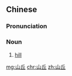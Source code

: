==Chinese==
{{zh-forms}}

===Pronunciation===
{{zh-pron
|m=shānqiū
|c=saan1 jau1
|mn=soaⁿ-chiu
|cat=n
}}

===Noun===
{{zh-noun}}

# [[hill]] {{gloss|elevated location}}

[[mg:山丘]]
[[chr:山丘]]
[[zh:山丘]]